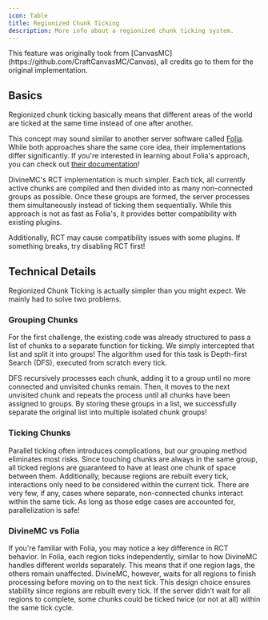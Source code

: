 ```yaml
---
icon: Table
title: Regionized Chunk Ticking
description: More info about a regionized chunk ticking system. 
---
```


<Callout type='info'>
    This feature was originally took from [CanvasMC](https://github.com/CraftCanvasMC/Canvas), all credits go to them for the original implementation.
</Callout>

## Basics

Regionized chunk ticking basically means that different areas of the world are ticked at the same time instead of one after another. 


This concept may sound similar to another server software called [Folia](https://github.com/PaperMC/Folia). While both approaches share the same core idea, their implementations differ significantly. 
If you're interested in learning about Folia's approach, you can check out [their documentation](https://docs.papermc.io/folia/reference/region-logic)!

DivineMC's RCT implementation is much simpler. Each tick, all currently active chunks are compiled and then divided into as many non-connected groups as possible. 
Once these groups are formed, the server processes them simultaneously instead of ticking them sequentially.
While this approach is not as fast as Folia's, it provides better compatibility with existing plugins.

<Callout type='warn'>
    Additionally, RCT may cause compatibility issues with some plugins. If something breaks, try disabling RCT first!
</Callout>

## Technical Details

Regionized Chunk Ticking is actually simpler than you might expect. We mainly had to solve two problems.

### Grouping Chunks

For the first challenge, the existing code was already structured to pass a list of chunks to a separate function for ticking. 
We simply intercepted that list and split it into groups!
The algorithm used for this task is Depth-first Search (DFS), executed from scratch every tick.

DFS recursively processes each chunk, adding it to a group until no more connected and unvisited chunks remain. 
Then, it moves to the next unvisited chunk and repeats the process until all chunks have been assigned to groups.
By storing these groups in a list, we successfully separate the original list into multiple isolated chunk groups!

### Ticking Chunks

Parallel ticking often introduces complications, but our grouping method eliminates most risks.
Since touching chunks are always in the same group, all ticked regions are guaranteed to have at least one chunk of space between them. 
Additionally, because regions are rebuilt every tick, interactions only need to be considered within the current tick.
There are very few, if any, cases where separate, non-connected chunks interact within the same tick. As long as those edge cases are accounted for, parallelization is safe!

### DivineMC vs Folia

If you're familiar with Folia, you may notice a key difference in RCT behavior. 
In Folia, each region ticks independently, similar to how DivineMC handles different worlds separately. This means that if one region lags, the others remain unaffected.
DivineMC, however, waits for all regions to finish processing before moving on to the next tick. 
This design choice ensures stability since regions are rebuilt every tick. If the server didn’t wait for all regions to complete, some chunks could be ticked twice (or not at all) within the same tick cycle.